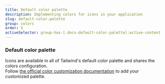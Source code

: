 ```yaml
---
title: Default color palette
description: Implementing colors for icons in your application
slug: default-color-palette
group: colors
order: 5
activeSelector: group-has-[.docs-default-color-palette]:active-content
---
```


### Default color palette

Icons are available in all of Tailwind's default color palette and shares the colors configuration.  
Follow [the official color customization documentation](https://tailwindcss.com/docs/customizing-colors)
to add your customized palette.
